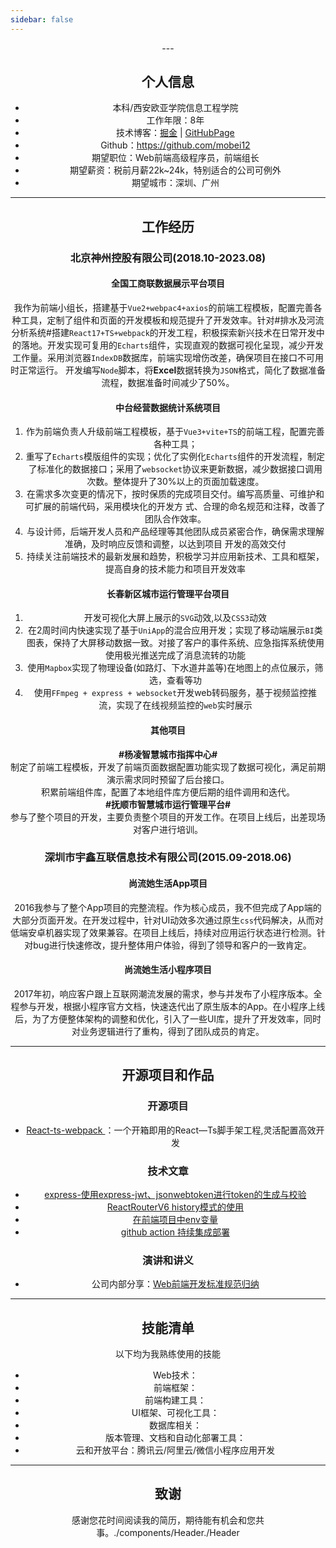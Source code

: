 ```yaml
---
sidebar: false
---
```


<Header/>
---

## 个人信息

 - 本科/西安欧亚学院信息工程学院
 - 工作年限：8年
 - 技术博客：[掘金](https://juejin.cn/user/571401775883960/posts) | [GitHubPage](https://mobei12.github.io/mobei12/)
 - Github：https://github.com/mobei12
 - 期望职位：Web前端高级程序员，前端组长
 - 期望薪资：税前月薪22k~24k，特别适合的公司可例外
 - 期望城市：深圳、广州

---

##  工作经历

### 北京神州控股有限公司(2018.10-2023.08)

#### 全国工商联数据展示平台项目
我作为前端小组长，搭建基于`Vue2+webpac4+axios`的前端工程模板，配置完善各种工具，定制了组件和页面的开发模板和规范提升了开发效率。针对#排水及河流分析系统#搭建`React17+TS+webpack`的开发工程，积极探索新兴技术在日常开发中的落地。开发实现可复用的`Echarts`组件，实现直观的数据可视化呈现，减少开发工作量。采用浏览器`IndexDB`数据库，前端实现增伤改差，确保项目在接口不可用时正常运行。
开发编写`Node`脚本，将**Excel**数据转换为`JSON`格式，简化了数据准备流程，数据准备时间减少了50%。
#### 中台经营数据统计系统项目
1. 作为前端负责人升级前端工程模板，基于`Vue3+vite+TS`的前端工程，配置完善各种工具；
2. 重写了`Echarts`模版组件的实现；优化了实例化`Echarts`组件的开发流程，制定了标准化的数据接口；采用了`websocket`协议来更新数据，减少数据接口调用次数。整体提升了30%以上的页面加载速度。
3. 在需求多次变更的情况下，按时保质的完成项目交付。编写高质量、可维护和可扩展的前端代码，采用模块化的开发方
式、合理的命名规范和注释，改善了团队合作效率。
4. 与设计师，后端开发人员和产品经理等其他团队成员紧密合作，确保需求理解准确，及时响应反馈和调整，以达到项目
开发的高效交付
5. 持续关注前端技术的最新发展和趋势，积极学习并应用新技术、工具和框架，提高自身的技术能力和项目开发效率
#### 长春新区城市运行管理平台项目
1. 开发可视化大屏上展示的`SVG`动效,以及`CSS3`动效
2. 在2周时间内快速实现了基于`UniApp`的混合应用开发；实现了移动端展示`BI`类图表，保持了大屏移动数据一致。对接了客户的事件系统、应急指挥系统使用使用极光推送完成了消息流转的功能
3. 使用`Mapbox`实现了物理设备(如路灯、下水道井盖等)在地图上的点位展示，筛选，查看等功
4. 使用`FFmpeg + express + websocket`开发web转码服务，基于视频监控推流，实现了在线视频监控的`web`实时展示
#### 其他项目
**#杨凌智慧城市指挥中心#**      
制定了前端工程模板，开发了前端页面数据配置功能实现了数据可视化，满足前期演示需求同时预留了后台接口。      
积累前端组件库，配置了本地组件库方便后期的组件调用和迭代。      
**#抚顺市智慧城市运行管理平台#**      
参与了整个项目的开发，主要负责整个项目的开发工作。在项目上线后，出差现场对客户进行培训。

### 深圳市宇鑫互联信息技术有限公司(2015.09-2018.06)

#### 尚流她生活App项目
2016我参与了整个App项目的完整流程。作为核心成员，我不但完成了App端的大部分页面开发。在开发过程中，针对UI动效多次通过原生`css`代码解决，从而对低端安卓机器实现了效果兼容。在项目上线后，持续对应用运行状态进行检测。针对bug进行快速修改，提升整体用户体验，得到了领导和客户的一致肯定。
#### 尚流她生活小程序项目
2017年初，响应客户跟上互联网潮流发展的需求，参与并发布了小程序版本。全程参与开发，根据小程序官方文档，快速迭代出了原生版本的App。在小程序上线后，为了方便整体架构的调整和优化，引入了一些UI库，提升了开发效率，同时对业务逻辑进行了重构，得到了团队成员的肯定。

---

## 开源项目和作品

### 开源项目
- [React-ts-webpack ](https://github.com/mobei12/React-ts-webpack)：一个开箱即用的React—Ts脚手架工程,灵活配置高效开发

### 技术文章

- [express-使用express-jwt、jsonwebtoken进行token的生成与校验 ](https://juejin.cn/post/7003269990530940942)
- [ReactRouterV6 history模式的使用 ](/article/reactRouterV6.html)
- [在前端项目中env变量 ](/article/webpack-env.html)
- [github action 持续集成部署 ](/article/index.html)


### 演讲和讲义

 - 公司内部分享：[Web前端开发标准规范归纳](/article/web-guide.html)

---

## 技能清单


以下均为我熟练使用的技能
- Web技术：<Tag tag='Html5' /> <Tag tag='CSS'/>  <Tag tag='JavaScript'/> <Tag tag='TypeScript'/> <Tag tag='Node'/>
- 前端框架：<Tag tag='Vue' />  <Tag tag='React' /> <Tag tag='Tailwindcss'/> <Tag tag='Bootstrap'/>
- 前端构建工具：<Tag tag='Webpack'/> <Tag tag='Vite' />
- UI框架、可视化工具：<Tag tag='Element'/> <Tag tag='AntDesign'/> <Tag tag='Echarts'/>
- 数据库相关：<Tag tag='MongoDB' />
- 版本管理、文档和自动化部署工具：<Tag tag='Git' /> <Tag tag='Subversion' />
- 云和开放平台：腾讯云/阿里云/微信小程序应用开发

---

## 致谢
感谢您花时间阅读我的简历，期待能有机会和您共事。./components/Header./Header